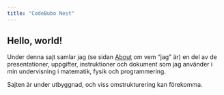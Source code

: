 ```yaml
---
title: "CodeBubo Nest"
---
```


## Hello, world!
Under denna sajt samlar jag (se sidan [About](about.qmd) om vem "jag" är)
en del av de presentationer, uppgifter,
instruktioner och dokument som jag använder i min undervisning i
matematik, fysik och programmering.

Sajten är under utbyggnad, och viss omstrukturering kan förekomma.
